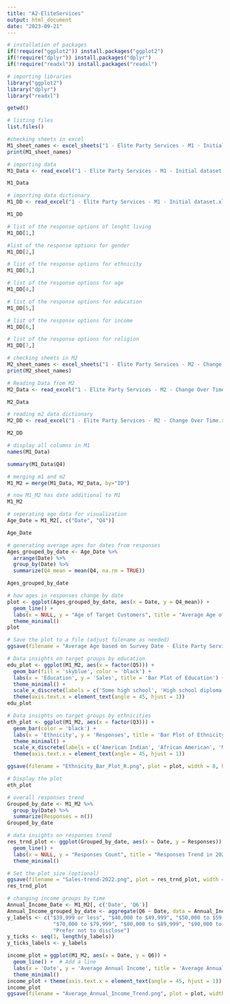 ```yaml
---
title: "A2-EliteServices"
output: html_document
date: "2023-09-21"
---
```


```r
# installation of packages
if(!require("ggplot2")) install.packages("ggplot2")
if(!require("dplyr")) install.packages("dplyr")
if(!require("readxl")) install.packages("readxl")
```

```r
# importing libraries
library("ggplot2")
library("dplyr")
library("readxl")
```
```r
getwd()
```

```r
# listing files
list.files()
```

```r
#checking sheets in excel
M1_sheet_names <- excel_sheets("1 - Elite Party Services - M1 - Initial dataset.xlsx")
print(M1_sheet_names)
```

```r
# importing data
M1_Data <- read_excel("1 - Elite Party Services - M1 - Initial dataset.xlsx", sheet="1 - Elite Party Services - M1")
```
```r
M1_Data
```
```r
# importing data dictionary
M1_DD <- read_excel("1 - Elite Party Services - M1 - Initial dataset.xlsx", sheet="Data Dictionary")
```
```r
M1_DD
```

```r
# list of the response options of lenght living
M1_DD[1,]
```

```r
#list of the response options for gender
M1_DD[2,]
```

```r
# list of the response options for ethnicity
M1_DD[3,]
```

```r
# list of the response options for age
M1_DD[4,]
```

```r
# list of the response options for education
M1_DD[5,]
```

```r
# list of the response options for income
M1_DD[6,]
```

```r
# list of the response options for religion
M1_DD[7,]
```
```r
# checking sheets in M2
M2_sheet_names <- excel_sheets("1 - Elite Party Services - M2 - Change Over Time.xlsx")
print(M2_sheet_names)
```

```r
# Reading Data from M2
M2_Data <- read_excel("1 - Elite Party Services - M2 - Change Over Time.xlsx", sheet="1 - Elite Party Services - M2")
```
```r
M2_Data
```

```r
# reading m2 data dictionary 
M2_DD <- read_excel("1 - Elite Party Services - M2 - Change Over Time.xlsx", sheet="Data Dictionary")
```

```r
M2_DD
```

```r
# display all columns in M1
names(M1_Data)
```

```r
summary(M1_Data$Q4)
```

```r
# merging m1 and m2
M1_M2 = merge(M1_Data, M2_Data, by="ID")
```

```r
# now M1_M2 has date additional to M1
M1_M2
```
```r
# seperating age data for visualization
Age_Date = M1_M2[, c("Date", "Q4")]
```

```r
Age_Date
```

```r
# generating average ages for dates from responses
Ages_grouped_by_date <- Age_Date %>%
  arrange(Date) %>%
  group_by(Date) %>%
  summarize(Q4_mean = mean(Q4, na.rm = TRUE)) 
```

```r
Ages_grouped_by_date
```

```r
# how ages in responses change by date
plot <- ggplot(Ages_grouped_by_date, aes(x = Date, y = Q4_mean)) +
  geom_line() +
  labs(x = NULL, y = "Age of Target Customers", title = "Average Age of Target Customers for the Elite Party Services based on Survey Date") +
  theme_minimal()
plot

# Save the plot to a file (adjust filename as needed)
ggsave(filename = "Average Age based on Survey Date - Elite Party Services-R.png", plot = plot, width = 8, height = 6)

```

```r
# Data insights on target groups by education
edu_plot <- ggplot(M1_M2, aes(x = factor(Q5))) +
  geom_bar(fill = 'skyblue', color = 'black') +
  labs(x = 'Education', y = 'Sales', title = 'Bar Plot of Education') +
  theme_minimal() +
  scale_x_discrete(labels = c('Some high school', 'High school diploma', 'Some college', '4-year undergraduate degree', 'Masters degree or higher', 'Doctorate'), breaks = c(1, 2, 3, 4, 5, 6)) +
  theme(axis.text.x = element_text(angle = 45, hjust = 1))
edu_plot
```

```r
# Data insights on target groups by ethnicities
eth_plot <- ggplot(M1_M2, aes(x = factor(Q3))) +
  geom_bar(color = 'black') +
  labs(x = 'Ethnicity', y = 'Responses', title = 'Bar Plot of Ethnicity') +
  theme_minimal() +
  scale_x_discrete(labels = c('American Indian', 'African American', 'Mexican American', 'Other Hispanic', 'Asian', 'Southeast Asian', 'Pacific Islander', 'Filipino', 'Multiple Ethnicities', 'White', 'Other/Not Stated', 'International', 'Prefer not to say'), breaks = c(1, 2, 3, 4, 5, 6, 7, 8, 9, 10, 11, 12, 13)) +
  theme(axis.text.x = element_text(angle = 45, hjust = 1))

ggsave(filename = "Ethnicity_Bar_Plot_R.png", plot = plot, width = 8, height = 6)

# Display the plot
eth_plot
```
```r
# overall responses trend
Grouped_by_date <- M1_M2 %>%
  group_by(Date) %>%
  summarize(Responses = n())
Grouped_by_date
```
```r
# data insights on responses trend
res_trnd_plot <- ggplot(Grouped_by_date, aes(x = Date, y = Responses)) +
  geom_line() +
  labs(x = NULL, y = "Responses Count", title = "Responses Trend in 2022") +
  theme_minimal()

# Set the plot size (optional)
ggsave(filename = "Sales-trend-2022.png", plot = res_trnd_plot, width = 8, height = 6)
res_trnd_plot
```

```r
# changing income groups by time
Annual_Income_Date <- M1_M2[, c('Date', 'Q6')]
Annual_Income_grouped_by_date <- aggregate(Q6 ~ Date, data = Annual_Income_Date, FUN = mean)
y_labels <- c("$39,999 or less", "$40,000 to $49,999", "$50,000 to $59,999", "$60,000 to $69,999",
               "$70,000 to $79,999", "$80,000 to $89,999", "$90,000 to $99,999", "$100,000 or more",
               "Prefer not to disclose")
y_ticks <- seq(1, length(y_labels))
y_ticks_labels <- y_labels

income_plot = ggplot(M1_M2, aes(x = Date, y = Q6)) +
  geom_line() +  # Add a line
  labs(x = 'Date', y = 'Average Annual Income', title = 'Average Annual Income Over Time') +
  theme_minimal()
income_plot + theme(axis.text.x = element_text(angle = 45, hjust = 1))
income_plot
ggsave(filename = "Average_Annual_Income_Trend.png", plot = plot, width = 8, height = 6)
```